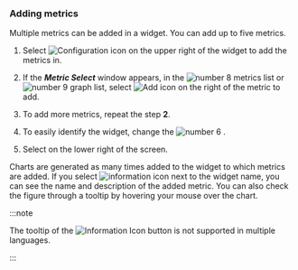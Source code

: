 ### Adding metrics

Multiple metrics can be added in a widget. You can add up to five metrics.

1. Select ![Configuration icon](/img/ico-setting.svg) on the upper right of the widget to add the metrics in.

2. If the **_Metric Select_** window appears, in the ![number 8](/img/number-08.png) metrics list or ![number 9](/img/ic-number-09.svg) graph list, select ![Add icon](/img/ico-add.svg) on the right of the metric to add.

3. To add more metrics, repeat the step **2**.

4. To easily identify the widget, change the ![number 6](/img/number-06.png) <Cmdname sid="title" className="uitext" />.

5. Select <Cmdname sid="save" className="uitext" /> on the lower right of the screen.

<Xclude product="oracle">

Charts are generated as many times added to the widget to which metrics are added. If you select ![information icon](/img/ic-info-circle.svg) next to the widget name, you can see the name and description of the added metric. You can also check the figure through a tooltip by hovering your mouse over the chart.

:::note

The tooltip of the ![Information Icon](/img/ic-info-circle.svg) button is not supported in multiple languages.

:::

</Xclude>

